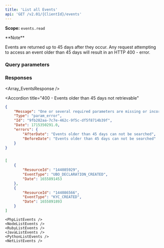 ```yaml
---
title: 'List all Events'  
api: 'GET /v2.01/{ClientId}/events'  
---
```


  

**Scope:** `events.read`

<Note>  
**Note** 
  
Events are returned up to 45 days after they occur. Any request attempting to access an event older than 45 days will result in an HTTP 400 - error.  
</Note>  

### Query parameters  

<EventType />  

<BeforeDate />  

<AfterDate />  

### Responses  

<AccordionGroup>

<Accordion title="200">  

<Array_EventsResponse />

</Accordion>

<Accordion
  title="400 - Events older than 45 days not retrievable"
>
```json
{
    "Message": "One or several required parameters are missing or incorrect. An incorrect resource ID also raises this kind of error.",
    "Type": "param_error",
    "Id": "9fb282aa-7c7e-462c-9f5c-df5f8714b39f",
    "Date": 1715350291.0,
    "errors": {
        "AfterDate": "Events older than 45 days can not be searched",
        "BeforeDate": "Events older than 45 days can not be searched"
    }
}
```

</Accordion>

</AccordionGroup>  

<ResponseExample>  

```json 200  

[
    {
        "ResourceId": "144085929",
        "EventType": "UBO_DECLARATION_CREATED",
        "Date": 1655891453
    },
    {
        "ResourceId": "144086566",
        "EventType": "KYC_CREATED",
        "Date": 1655891893
    }
]  

 ```  

</ResponseExample>  

<RequestExample>  

    <PhpListEvents />
    <NodeListEvents />
    <RubyListEvents />
    <JavaListEvents />
    <PythonListEvents />
    <NetListEvents />
  
</RequestExample>